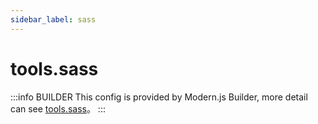 ```yaml
---
sidebar_label: sass
---
```


# tools.sass

:::info BUILDER
This config is provided by Modern.js Builder, more detail can see [tools.sass](https://modernjs.dev/builder/en/api/config-tools.html#tools-sass)。
:::


<Main />
